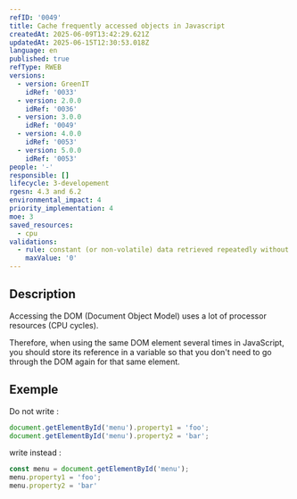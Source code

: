 ```yaml
---
refID: '0049'
title: Cache frequently accessed objects in Javascript
createdAt: 2025-06-09T13:42:29.621Z
updatedAt: 2025-06-15T12:30:53.018Z
language: en
published: true
refType: RWEB
versions:
  - version: GreenIT
    idRef: '0033'
  - version: 2.0.0
    idRef: '0036'
  - version: 3.0.0
    idRef: '0049'
  - version: 4.0.0
    idRef: '0053'
  - version: 5.0.0
    idRef: '0053'
people: '-'
responsible: []
lifecycle: 3-developement
rgesn: 4.3 and 6.2
environmental_impact: 4
priority_implementation: 4
moe: 3
saved_resources:
  - cpu
validations:
  - rule: constant (or non-volatile) data retrieved repeatedly without being cached
    maxValue: '0'
---
```


## Description

Accessing the DOM (Document Object Model) uses a lot of processor resources (CPU cycles).

Therefore, when using the same DOM element several times in JavaScript, you should store its reference in a variable so that you don't need to go through the DOM again for that same element.

## Exemple

Do not write :

```javascript
document.getElementById('menu').property1 = 'foo';
document.getElementById('menu').property2 = 'bar';
```

write instead :

```javascript
const menu = document.getElementById('menu');
menu.property1 = 'foo';
menu.property2 = 'bar'
```
